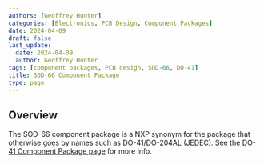 ```yaml
---
authors: [Geoffrey Hunter]
categories: [Electronics, PCB Design, Component Packages]
date: 2024-04-09
draft: false
last_update:
  date: 2024-04-09
  author: Geoffrey Hunter
tags: [component packages, PCB design, SOD-66, DO-41]
title: SOD-66 Component Package
type: page
---
```



## Overview

The SOD-66 component package is a NXP synonym for the package that otherwise goes by names such as DO-41/DO-204AL (JEDEC). See the [DO-41 Component Package page](/pcb-design/component-packages/do-41-component-package/) for more info.
